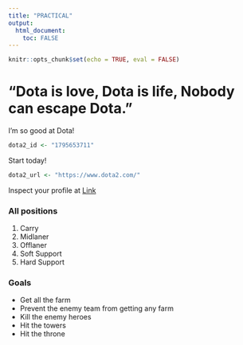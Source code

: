 ```yaml
---
title: "PRACTICAL"
output:
  html_document:
    toc: FALSE
---
```


```r
knitr::opts_chunk$set(echo = TRUE, eval = FALSE)
```

# "Dota is love, Dota is life, Nobody can escape Dota."

I'm so good at Dota!

```r
dota2_id <- "1795653711"
```

Start today!

```r
dota2_url <- "https://www.dota2.com/"
```

Inspect your profile at [Link](https://www.opendota.com/)

### All positions
1. Carry
2. Midlaner
3. Offlaner
4. Soft Support
5. Hard Support

### Goals
- Get all the farm
- Prevent the enemy team from getting any farm
- Kill the enemy heroes
- Hit the towers
- Hit the throne
